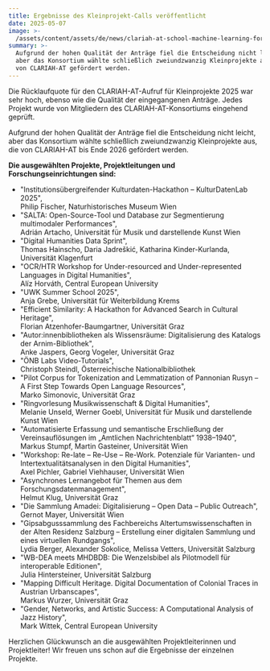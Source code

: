 ```yaml
---
title: Ergebnisse des Kleinprojekt-Calls veröffentlicht
date: 2025-05-07
image: >-
  /assets/content/assets/de/news/clariah-at-school-machine-learning-for-digital-scholarly-editions/image.jpg
summary: >-
  Aufgrund der hohen Qualität der Anträge fiel die Entscheidung nicht leicht,
  aber das Konsortium wählte schließlich zweiundzwanzig Kleinprojekte aus, die
  von CLARIAH-AT gefördert werden.
---
```

Die Rücklaufquote für den CLARIAH-AT-Aufruf für Kleinprojekte 2025 war sehr hoch, ebenso wie die Qualität der eingegangenen Anträge. Jedes Projekt wurde von Mitgliedern des CLARIAH-AT-Konsortiums eingehend geprüft.

Aufgrund der hohen Qualität der Anträge fiel die Entscheidung nicht leicht, aber das Konsortium wählte schließlich zweiundzwanzig Kleinprojekte aus, die von CLARIAH-AT bis Ende 2026 gefördert werden.

**Die ausgewählten Projekte, Projektleitungen und Forschungseinrichtungen sind:**

* "Institutionsübergreifender Kulturdaten-Hackathon – KulturDatenLab 2025", \
  Philip Fischer, Naturhistorisches Museum Wien
* "SALTA: Open-Source-Tool und Database zur Segmentierung multimodaler Performances", \
  Adrián Artacho, Universität für Musik und darstellende Kunst Wien
* "Digital Humanities Data Sprint",\
  Thomas Hainscho, Daria Jadreškić, Katharina Kinder-Kurlanda, Universität Klagenfurt
* "OCR/HTR Workshop for Under-resourced and Under-represented Languages in Digital Humanities", \
  Alíz Horváth, Central European University
* "UWK Summer School 2025",\
  Anja Grebe, Universität für Weiterbildung Krems
* "Efficient Similarity: A Hackathon for Advanced Search in Cultural Heritage",\
  Florian Atzenhofer-Baumgartner, Universität Graz
* "Autor:innenbibliotheken als Wissensräume: Digitalisierung des Katalogs der Arnim-Bibliothek", \
  Anke Jaspers, Georg Vogeler, Universität Graz
* "ÖNB Labs Video-Tutorials",\
  Christoph Steindl, Österreichische Nationalbibliothek
* "Pilot Corpus for Tokenization and Lemmatization of Pannonian Rusyn – A First Step Towards Open Language Resources",\
  Marko Simonovic, Universität Graz
* "Ringvorlesung Musikwissenschaft & Digital Humanities",\
  Melanie Unseld, Werner Goebl, Universität für Musik und darstellende Kunst Wien
* "Automatisierte Erfassung und semantische Erschließung der Vereinsauflösungen im „Amtlichen Nachrichtenblatt“ 1938–1940",\
  Markus Stumpf, Martin Gasteiner, Universität Wien
* "Workshop: Re-late – Re-Use – Re-Work. Potenziale für Varianten- und Intertextualitätsanalysen in den Digital Humanities",\
  Axel Pichler, Gabriel Viehhauser, Universität Wien
* "Asynchrones Lernangebot für Themen aus dem Forschungsdatenmanagement",\
  Helmut Klug, Universität Graz
* "Die Sammlung Amadei: Digitalisierung – Open Data – Public Outreach",\
  Gernot Mayer, Universität Wien
* "Gipsabgusssammlung des Fachbereichs Altertumswissenschaften in der Alten Residenz Salzburg – Erstellung einer digitalen Sammlung und eines virtuellen Rundgangs",\
  Lydia Berger, Alexander Sokolice, Melissa Vetters, Universität Salzburg
* "WB-DEA meets MHDBDB: Die Wenzelsbibel als Pilotmodell für interoperable Editionen",\
  Julia Hintersteiner, Universität Salzburg
* "Mapping Difficult Heritage. Digital Documentation of Colonial Traces in Austrian Urbanscapes",\
  Markus Wurzer, Universität Graz
* "Gender, Networks, and Artistic Success: A Computational Analysis of Jazz History",\
  Mark Wittek, Central European University

Herzlichen Glückwunsch an die ausgewählten Projektleiterinnen und Projektleiter! Wir freuen uns schon auf die Ergebnisse der einzelnen Projekte.
